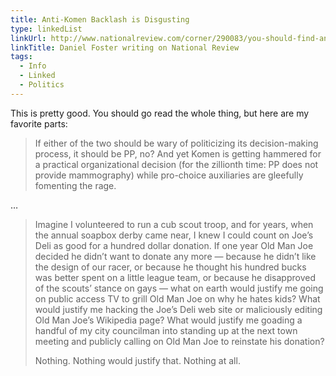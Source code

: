 ```yaml
---
title: Anti-Komen Backlash is Disgusting
type: linkedList
linkUrl: http://www.nationalreview.com/corner/290083/you-should-find-anti-komen-backlash-disgusting-even-if-youre-pro-choice-daniel-foster
linkTitle: Daniel Foster writing on National Review
tags:
  - Info
  - Linked
  - Politics
---
```


This is pretty good. You should go read the whole thing, but here are my favorite parts:

> If either of the two should be wary of politicizing its decision-making process, it should be PP, no? And yet Komen is getting hammered for a practical organizational decision (for the zillionth time: PP does not provide mammography) while pro-choice auxiliaries are gleefully fomenting the rage.

…

> Imagine I volunteered to run a cub scout troop, and for years, when the annual soapbox derby came near, I knew I could count on Joe’s Deli as good for a hundred dollar donation. If one year Old Man Joe decided he didn’t want to donate any more — because he didn’t like the design of our racer, or because he thought his hundred bucks was better spent on a little league team, or because he disapproved of the scouts’ stance on gays — what on earth would justify me going on public access TV to grill Old Man Joe on why he hates kids? What would justify me hacking the Joe’s Deli web site or maliciously editing Old Man Joe’s Wikipedia page? What would justify me goading a handful of my city councilman into standing up at the next town meeting and publicly calling on Old Man Joe to reinstate his donation?
>
> Nothing. Nothing would justify that. Nothing at all.
